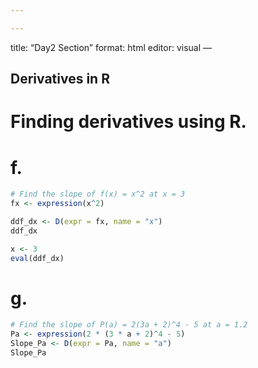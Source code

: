 ```yaml
---

---
```

title: "Day2 Section"
format: html
editor: visual
---

## Derivatives in R

# Finding derivatives using R.

# f.

```r
# Find the slope of f(x) = x^2 at x = 3
fx <- expression(x^2)

ddf_dx <- D(expr = fx, name = "x")
ddf_dx

x <- 3
eval(ddf_dx)
```

# g.

```r
# Find the slope of P(a) = 2(3a + 2)^4 - 5 at a = 1.2
Pa <- expression(2 * (3 * a + 2)^4 - 5)
Slope_Pa <- D(expr = Pa, name = "a")
Slope_Pa
```
